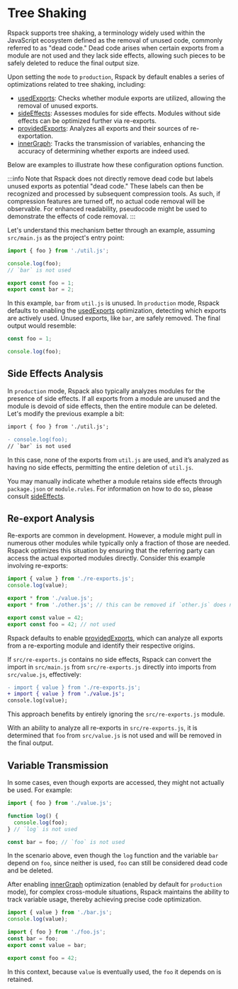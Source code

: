 # Tree Shaking

Rspack supports tree shaking, a terminology widely used within the JavaScript ecosystem defined as the removal of unused code, commonly referred to as "dead code." Dead code arises when certain exports from a module are not used and they lack side effects, allowing such pieces to be safely deleted to reduce the final output size.

Upon setting the `mode` to `production`, Rspack by default enables a series of optimizations related to tree shaking, including:

- [usedExports](/config/optimization#optimizationusedexports): Checks whether module exports are utilized, allowing the removal of unused exports.
- [sideEffects](/config/optimization#optimizationsideeffects): Assesses modules for side effects. Modules without side effects can be optimized further via re-exports.
- [providedExports](/config/optimization#optimizationprovidedExports): Analyzes all exports and their sources of re-exportation.
- [innerGraph](/config/optimization#optimizationsinnergraph): Tracks the transmission of variables, enhancing the accuracy of determining whether exports are indeed used.

Below are examples to illustrate how these configuration options function.

:::info
Note that Rspack does not directly remove dead code but labels unused exports as potential "dead code." These labels can then be recognized and processed by subsequent compression tools. As such, if compression features are turned off, no actual code removal will be observable. For enhanced readability, pseudocode might be used to demonstrate the effects of code removal.
:::

Let's understand this mechanism better through an example, assuming `src/main.js` as the project's entry point:

```js title='src/main.js'
import { foo } from './util.js';

console.log(foo);
// `bar` is not used
```

```js title='src/util.js'
export const foo = 1;
export const bar = 2;
```

In this example, `bar` from `util.js` is unused. In `production` mode, Rspack defaults to enabling the [usedExports](/config/optimization#optimizationusedexports) optimization, detecting which exports are actively used. Unused exports, like `bar`, are safely removed. The final output would resemble:

```js title='dist/main.js'
const foo = 1;

console.log(foo);
```

## Side Effects Analysis

In `production` mode, Rspack also typically analyzes modules for the presence of side effects. If all exports from a module are unused and the module is devoid of side effects, then the entire module can be deleted. Let's modify the previous example a bit:

```diff title='src/main.js'
import { foo } from './util.js';

- console.log(foo);
// `bar` is not used
```

In this case, none of the exports from `util.js` are used, and it’s analyzed as having no side effects, permitting the entire deletion of `util.js`.

You may manually indicate whether a module retains side effects through `package.json` or `module.rules`. For information on how to do so, please consult [sideEffects](/config/optimization#optimizationsideeffects).

## Re-export Analysis

Re-exports are common in development. However, a module might pull in numerous other modules while typically only a fraction of those are needed. Rspack optimizes this situation by ensuring that the referring party can access the actual exported modules directly. Consider this example involving re-exports:

```js title='src/main.js'
import { value } from './re-exports.js';
console.log(value);
```

```js title='src/re-exports.js'
export * from './value.js';
export * from './other.js'; // this can be removed if `other.js` does not have any side effects
```

```js title='src/value.js'
export const value = 42;
export const foo = 42; // not used
```

Rspack defaults to enable [providedExports](/config/optimization#optimizationprovidedexports), which can analyze all exports from a re-exporting module and identify their respective origins.

If `src/re-exports.js` contains no side effects, Rspack can convert the import in `src/main.js` from `src/re-exports.js` directly into imports from `src/value.js`, effectively:

```diff title='src/main.js'
- import { value } from './re-exports.js';
+ import { value } from './value.js';
console.log(value);
```

This approach benefits by entirely ignoring the `src/re-exports.js` module.

With an ability to analyze all re-exports in `src/re-exports.js`, it is determined that `foo` from `src/value.js` is not used and will be removed in the final output.

## Variable Transmission

In some cases, even though exports are accessed, they might not actually be used. For example:

```js title='src/main.js'
import { foo } from './value.js';

function log() {
  console.log(foo);
} // `log` is not used

const bar = foo; // `foo` is not used
```

In the scenario above, even though the `log` function and the variable `bar` depend on `foo`, since neither is used, `foo` can still be considered dead code and be deleted.

After enabling [innerGraph](/config/optimization#optimizationinnergraph) optimization (enabled by default for `production` mode), for complex cross-module situations, Rspack maintains the ability to track variable usage, thereby achieving precise code optimization.

```js title='src/main.js'
import { value } from './bar.js';
console.log(value);
```

```js title='src/bar.js'
import { foo } from './foo.js';
const bar = foo;
export const value = bar;
```

```js title='src/foo.js'
export const foo = 42;
```

In this context, because `value` is eventually used, the `foo` it depends on is retained.
